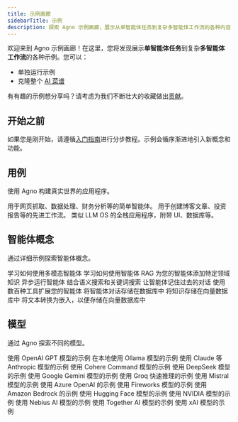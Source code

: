 ```yaml
---
title: 示例画廊
sidebarTitle: 示例
description: 探索 Agno 示例画廊，展示从单智能体任务到复杂多智能体工作流的各种内容。
---
```


欢迎来到 Agno 示例画廊！在这里，您将发现展示**单智能体任务**到复杂**多智能体工作流**的各种示例。您可以：

- 单独运行示例
- 克隆整个 [AI 菜谱](https://github.com/agno-agi/agno/tree/main/cookbook)

有有趣的示例想分享吗？请考虑为我们不断壮大的收藏做出[贡献](https://github.com/agno-agi/agno-docs)。

## 开始之前

如果您是刚开始，请遵循[入门指南](/examples/getting-started)进行分步教程。示例会循序渐进地引入新概念和功能。

## 用例

使用 Agno 构建真实世界的应用程序。

<CardGroup cols={3}>
  <Card
    title="简单智能体"
    icon="user-astronaut"
    iconType="duotone"
    href="/examples/agents"
  >
    用于网页抓取、数据处理、财务分析等的简单智能体。
  </Card>
  <Card
    title="高级工作流"
    icon="diagram-project"
    iconType="duotone"
    href="/examples/workflows"
  >
    用于创建博客文章、投资报告等的先进工作流。
  </Card>
  <Card
    title="全栈应用程序"
    icon="brain-circuit"
    iconType="duotone"
    href="/examples/applications"
  >
    类似 LLM OS 的全栈应用程序，附带 UI、数据库等。
  </Card>
</CardGroup>

## 智能体概念

通过详细示例探索智能体概念。

<CardGroup cols={3}>
  <Card
    title="多模态"
    icon="image"
    iconType="duotone"
    href="/examples/concepts/multimodal"
  >
    学习如何使用多模态智能体
  </Card>
  <Card
    title="RAG"
    icon="book-bookmark"
    iconType="duotone"
    href="/examples/concepts/rag"
  >
    学习如何使用智能体 RAG
  </Card>
  <Card
    title="知识"
    icon="brain-circuit"
    iconType="duotone"
    href="/examples/concepts/knowledge"
  >
    为您的智能体添加特定领域知识
  </Card>
  <Card
    title="异步"
    icon="bolt"
    iconType="duotone"
    href="/examples/concepts/async"
  >
    异步运行智能体
  </Card>
  <Card
    title="混合搜索"
    icon="magnifying-glass-plus"
    iconType="duotone"
    href="/examples/concepts/hybrid-search"
  >
    结合语义搜索和关键词搜索
  </Card>
  <Card
    title="记忆"
    icon="database"
    iconType="duotone"
    href="/examples/concepts/memory"
  >
    让智能体记住过去的对话
  </Card>
  <Card
    title="工具"
    icon="screwdriver-wrench"
    iconType="duotone"
    href="/examples/concepts/tools"
  >
    使用数百种工具扩展您的智能体
  </Card>
  <Card
    title="存储"
    icon="hard-drive"
    iconType="duotone"
    href="/examples/concepts/storage"
  >
    将智能体对话存储在数据库中
  </Card>
  <Card
    title="向量数据库"
    icon="database"
    iconType="duotone"
    href="/examples/concepts/vectordb"
  >
    将知识存储在向量数据库中
  </Card>
  <Card
    title="嵌入器"
    icon="database"
    iconType="duotone"
    href="/examples/concepts/embedders"
  >
    将文本转换为嵌入，以便存储在向量数据库中
  </Card>
</CardGroup>

## 模型

通过 Agno 探索不同的模型。

<CardGroup cols={3}>
  <Card
    title="OpenAI"
    icon="network-wired"
    iconType="duotone"
    href="/examples/models/openai"
  >
    使用 OpenAI GPT 模型的示例
  </Card>
  <Card
    title="Ollama"
    icon="laptop-code"
    iconType="duotone"
    href="/examples/models/ollama"
  >
    在本地使用 Ollama 模型的示例
  </Card>
  <Card
    title="Anthropic"
    icon="network-wired"
    iconType="duotone"
    href="/examples/models/anthropic"
  >
    使用 Claude 等 Anthropic 模型的示例
  </Card>
  <Card
    title="Cohere"
    icon="brain-circuit"
    iconType="duotone"
    href="/examples/models/cohere"
  >
    使用 Cohere Command 模型的示例
  </Card>
  <Card
    title="DeepSeek"
    icon="circle-nodes"
    iconType="duotone"
    href="/examples/models/deepseek"
  >
    使用 DeepSeek 模型的示例
  </Card>
  <Card
    title="Gemini"
    icon="google"
    iconType="duotone"
    href="/examples/models/gemini"
  >
    使用 Google Gemini 模型的示例
  </Card>
  <Card
    title="Groq"
    icon="bolt"
    iconType="duotone"
    href="/examples/models/groq"
  >
    使用 Groq 快速推理的示例
  </Card>
  <Card
    title="Mistral"
    icon="wind"
    iconType="duotone"
    href="/examples/models/mistral"
  >
    使用 Mistral 模型的示例
  </Card>
  <Card
    title="Azure"
    icon="microsoft"
    iconType="duotone"
    href="/examples/models/azure"
  >
    使用 Azure OpenAI 的示例
  </Card>
  <Card
    title="Fireworks"
    icon="sparkles"
    iconType="duotone"
    href="/examples/models/fireworks"
  >
    使用 Fireworks 模型的示例
  </Card>
  <Card title="AWS" icon="aws" iconType="duotone" href="/examples/models/aws">
    使用 Amazon Bedrock 的示例
  </Card>
  <Card
    title="Hugging Face"
    icon="face-awesome"
    iconType="duotone"
    href="/examples/models/huggingface"
  >
    使用 Hugging Face 模型的示例
  </Card>
  <Card
    title="NVIDIA"
    icon="microchip"
    iconType="duotone"
    href="/examples/models/nvidia"
  >
    使用 NVIDIA 模型的示例
  </Card>
  <Card
    title="Nebius"
    icon="people-group"
    iconType="duotone"
    href="/examples/models/nebius"
  >
    使用 Nebius AI 模型的示例
  </Card>
  <Card
    title="Together"
    icon="people-group"
    iconType="duotone"
    href="/examples/models/together"
  >
    使用 Together AI 模型的示例
  </Card>
  <Card
    title="xAI"
    icon="brain-circuit"
    iconType="duotone"
    href="/examples/models/xai"
  >
    使用 xAI 模型的示例
  </Card>
</CardGroup>